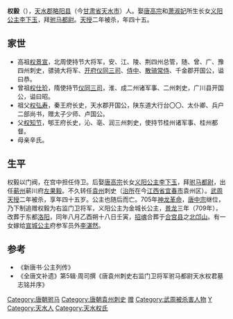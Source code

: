 '''权毅'''（{{bd|647年||691年||catIdx=Q}}），[[天水郡|天水郡]][[略阳县_(东汉)|略阳县]]（今[[甘肃省|甘肃省]][[天水市|天水市]]）人。娶[[唐高宗|唐高宗]]和[[萧淑妃|萧淑妃]]所生长女[[李下玉|义阳公主李下玉]]，拜[[驸马都尉|驸马都尉]]。[[天授_(武周)|天授]]二年被杀，年四十五。

== 家世 ==
*高祖[[权景宣|权景宣]]，北周使持节大将军，安、江、陵、荆四州总管，随、曾、广、豫四州刺史，骠骑大将军、[[开府仪同三司|开府仪同三司]]、[[侍中|侍中]]、[[散骑常侍|散骑常侍]]、千金郡开国公，谥曰恭。
*曾祖[[权仕玠|权仕玠]]，隋使持节[[仪同三司|仪同三司]]，淮、成二州诸军事、二州刺史，广川县开国公，谥曰昭。
*祖父[[权弘寿|权弘寿]]，秦王府长史，天水郡开国公，陕东道大行台〇〇、太仆卿、兵户二部尚书，赠太子少师、卢国公。
*父[[权知节|权知节]]，郇王府长史，沁、亳、润三州刺史，使持节桂州诸军事、桂州都督。
*母亲辛氏。

== 生平 ==
权毅以门阀，在宫中担任侍卫。后娶[[唐高宗|唐高宗]]长女[[李下玉|义阳公主李下玉]]，拜[[驸马都尉|驸马都尉]]，出任[[蕲州|蕲州]]蕲川府[[左果毅|左果毅]]。不久转任[[袁州_(古代)|袁州]]刺史（[[治所|治所]]在今[[江西省|江西省]][[宜春市|宜春市]]袁州区）。[[武周|武周]][[天授_(武周)|天授]]二年被杀，享年四十五岁。公主也随后而亡。705年[[神龙革命|神龙革命]]，[[唐中宗|唐中宗]]继位，乃下制追赠权毅为右监门卫将军，义阳公主为金城长公主，[[景龙|景龙]]三年（709年），改葬于东都[[洛阳|洛阳]]，同年八月乙酉朔十八日壬寅，[[招魂|招魂]]合葬于[[合宫县|合宫县]]之[[北邙山|北邙山]]。有一女嫁给[[宣城公主|宣城公主]]府参军员外[[李湛然|李湛然]]。

==参考==
* 《新唐书·公主列传》
* 《全唐文补遗》第5辑·周司撰《唐袁州刺史右监门卫将军驸马都尉天水权君墓志铭并序》

{{DEFAULTSORT:Q}}
[[Category:唐朝驸马|Category:唐朝驸马]]
[[Category:唐朝袁州刺史|Category:唐朝袁州刺史]]
[[Category:唐朝右监门卫将军|赠]]
[[Category:武周被杀害人物|Category:武周被杀害人物]]
[[Category:权姓|Y]]
[[Category:天水人|Category:天水人]]
[[Category:天水权氏|Category:天水权氏]]